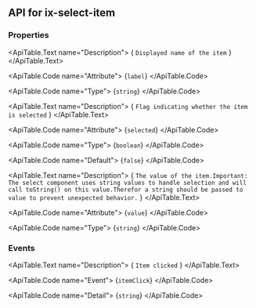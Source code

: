 
## API for ix-select-item

### Properties

<ApiTable id="property-label">
  <ApiTable.PropertyHeader name="label" singleFramework="">
  </ApiTable.PropertyHeader>

  <ApiTable.Text name="Description">
    { `Displayed name of the item` }
  </ApiTable.Text>

  <ApiTable.Code name="Attribute">
    {`label`}
  </ApiTable.Code>

  <ApiTable.Code name="Type">
   {`string`}
  </ApiTable.Code>


</ApiTable>
<ApiTable id="property-selected">
  <ApiTable.PropertyHeader name="selected" singleFramework="">
  </ApiTable.PropertyHeader>

  <ApiTable.Text name="Description">
    { `Flag indicating whether the item is selected` }
  </ApiTable.Text>

  <ApiTable.Code name="Attribute">
    {`selected`}
  </ApiTable.Code>

  <ApiTable.Code name="Type">
   {`boolean`}
  </ApiTable.Code>

  <ApiTable.Code name="Default">
    {`false`}
  </ApiTable.Code>

</ApiTable>
<ApiTable id="property-value">
  <ApiTable.PropertyHeader name="value" singleFramework="">
  </ApiTable.PropertyHeader>

  <ApiTable.Text name="Description">
    { `The value of the item.Important: The select component uses string values to handle selection and will call toString() on this value.Therefor a string should be passed to value to prevent unexpected behavior.` }
  </ApiTable.Text>

  <ApiTable.Code name="Attribute">
    {`value`}
  </ApiTable.Code>

  <ApiTable.Code name="Type">
   {`string`}
  </ApiTable.Code>


</ApiTable>


### Events

<ApiTable id="event-itemClick">
  <ApiTable.EventHeader name="itemClick">
  </ApiTable.EventHeader>

  <ApiTable.Text name="Description">
    { `Item clicked` }
  </ApiTable.Text>

  <ApiTable.Code name="Event">
    {`itemClick`}
  </ApiTable.Code>

  <ApiTable.Code name="Detail">
    {`string`}
  </ApiTable.Code>
</ApiTable>


